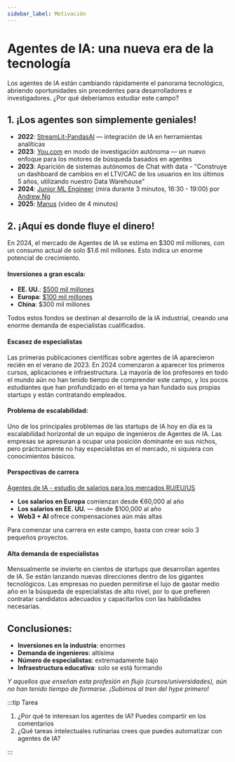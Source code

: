 ```yaml
---
sidebar_label: Motivación
---
```


# Agentes de IA: una nueva era de la tecnología

Los agentes de IA están cambiando rápidamente el panorama tecnológico, abriendo oportunidades sin precedentes para desarrolladores e investigadores.
¿Por qué deberíamos estudiar este campo?

## 1. ¡Los agentes son simplemente geniales!

- **2022**: [StreamLit-PandasAI](https://github.com/worldline/streamlit-pandasai) — integración de IA en herramientas analíticas
- **2023**: [You.com](https://you.com/) en modo de investigación autónoma — un nuevo enfoque para los motores de búsqueda basados en agentes
- **2023**: Aparición de sistemas autónomos de Chat with data - "Construye un dashboard de cambios en el LTV/CAC de los usuarios en los últimos 5 años, utilizando nuestro Data Warehouse"
- **2024**: [Junior ML Engineer](https://youtu.be/q1XFm21I-VQ?si=70kO1tBiccm6J47T&t=994) (mira durante 3 minutos, 16:30 - 19:00) por [Andrew Ng](https://www.andrewng.org/)
- **2025**: [Manus](https://youtu.be/K27diMbCsuw?si=vhvBBzXLRG81ZUPz) (video de 4 minutos)

## 2. ¡Aquí es donde fluye el dinero!

En 2024, el mercado de Agentes de IA se estima en $300 mil millones, con un consumo actual de solo $1.6 mil millones. Esto indica un enorme potencial de crecimiento.

#### Inversiones a gran escala:
- **EE. UU.**: [$500 mil millones](https://openai.com/index/announcing-the-stargate-project/)
- **Europa**: [$100 mil millones](https://www.reuters.com/technology/artificial-intelligence/france-invest-109-billion-euros-ai-macron-announces-2025-02-09/)
- **China**: $300 mil millones

Todos estos fondos se destinan al desarrollo de la IA industrial, creando una enorme demanda de especialistas cualificados.

#### Escasez de especialistas

Las primeras publicaciones científicas sobre agentes de IA aparecieron recién en el verano de 2023. En 2024 comenzaron a aparecer los primeros cursos, aplicaciones e infraestructura. La mayoría de los profesores en todo el mundo aún no han tenido tiempo de comprender este campo, y los pocos estudiantes que han profundizado en el tema ya han fundado sus propias startups y están contratando empleados.

#### Problema de escalabilidad:

Uno de los principales problemas de las startups de IA hoy en día es la escalabilidad horizontal de un equipo de ingenieros de Agentes de IA. Las empresas se apresuran a ocupar una posición dominante en sus nichos, pero prácticamente no hay especialistas en el mercado, ni siquiera con conocimientos básicos.

#### Perspectivas de carrera

[Agentes de IA - estudio de salarios para los mercados RU/EU/US](https://www.reddit.com/r/AI_Agents/comments/1jhtu6v/genai_frameworks_popularity_on_job_market_research/?utm_source=share&utm_medium=web3x&utm_name=web3xcss&utm_term=1&utm_content=share_button)

- **Los salarios en Europa** comienzan desde €60,000 al año
- **Los salarios en EE. UU.** — desde $100,000 al año
- **Web3 + AI** ofrece compensaciones aún más altas

Para comenzar una carrera en este campo, basta con crear solo 3 pequeños proyectos.

#### Alta demanda de especialistas

Mensualmente se invierte en cientos de startups que desarrollan agentes de IA. Se están lanzando nuevas direcciones dentro de los gigantes tecnológicos. Las empresas no pueden permitirse el lujo de gastar medio año en la búsqueda de especialistas de alto nivel, por lo que prefieren contratar candidatos adecuados y capacitarlos con las habilidades necesarias.

## Conclusiones:

- **Inversiones en la industria**: enormes
- **Demanda de ingenieros**: altísima
- **Número de especialistas**: extremadamente bajo
- **Infraestructura educativa**: solo se está formando

*Y aquellos que enseñan esta profesión en flujo (cursos/universidades), aún no han tenido tiempo de formarse. ¡Subimos al tren del hype primero!*

:::tip Tarea

1. ¿Por qué te interesan los agentes de IA? Puedes compartir en los comentarios
2. ¿Qué tareas intelectuales rutinarias crees que puedes automatizar con agentes de IA?

:::